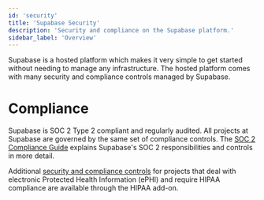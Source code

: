 ```yaml
---
id: 'security'
title: 'Supabase Security'
description: 'Security and compliance on the Supabase platform.'
sidebar_label: 'Overview'
---
```


Supabase is a hosted platform which makes it very simple to get started without needing to manage any infrastructure. The hosted platform comes with many security and compliance controls managed by Supabase.

# Compliance

Supabase is SOC 2 Type 2 compliant and regularly audited. All projects at Supabase are governed by the same set of compliance controls.
The [SOC 2 Compliance Guide](/docs/guides/security/soc-2-compliance) explains Supabase's SOC 2 responsibilities and controls in more detail.

Additional [security and compliance controls](/docs/guides/deployment/shared-responsibility-model#managing-healthcare-data) for projects that deal with electronic Protected Health Information (ePHI) and require HIPAA compliance are available through the HIPAA add-on.
